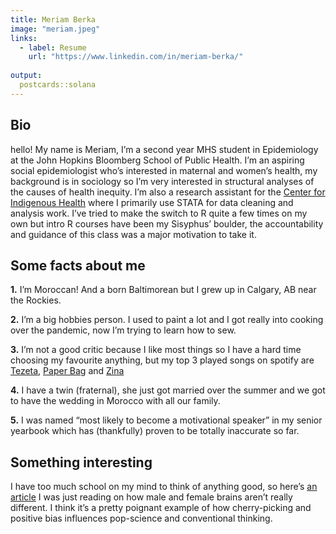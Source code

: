 ```yaml
---
title: Meriam Berka
image: "meriam.jpeg"
links:
  - label: Resume
    url: "https://www.linkedin.com/in/meriam-berka/"
  
output:
  postcards::solana
---
```


## Bio

hello! My name is Meriam, I'm a second year MHS student in Epidemiology at the John Hopkins Bloomberg School of Public Health. I'm an aspiring social epidemiologist who's interested in maternal and women's health, my background is in sociology so I'm very interested in structural analyses of the causes of health inequity. I'm also a research assistant for the [Center for Indigenous Health](https://cih.jhu.edu) where I primarily use STATA for data cleaning and analysis work. I've tried to make the switch to R quite a few times on my own but intro R courses have been my Sisyphus' boulder, the accountability and guidance of this class was a major motivation to take it.

## Some facts about me

**1.** I'm Moroccan! And a born Baltimorean but I grew up in Calgary, AB near the Rockies.

**2.** I'm a big hobbies person. I used to paint a lot and I got really into cooking over the pandemic, now I'm trying to learn how to sew.

**3.** I'm not a good critic because I like most things so I have a hard time choosing my favourite anything, but my top 3 played songs on spotify are [Tezeta](https://www.youtube.com/watch?v=Wy-v-FgiUD8), [Paper Bag](https://www.youtube.com/watch?v=BK30r_SIZ-g) and [Zina](https://www.youtube.com/watch?v=6-UOmjw9viQ)

**4.** I have a twin (fraternal), she just got married over the summer and we got to have the wedding in Morocco with all our family.

**5.** I was named "most likely to become a motivational speaker" in my senior yearbook which has (thankfully) proven to be totally inaccurate so far.

## Something interesting
I have too much school on my mind to think of anything good, so here's [an article](https://theconversation.com/you-dont-have-a-male-or-female-brain-the-more-brains-scientists-study-the-weaker-the-evidence-for-sex-differences-158005) I was just reading on how male and female brains aren't really different. I think it's a pretty poignant example of how cherry-picking and positive bias influences pop-science and conventional thinking.


